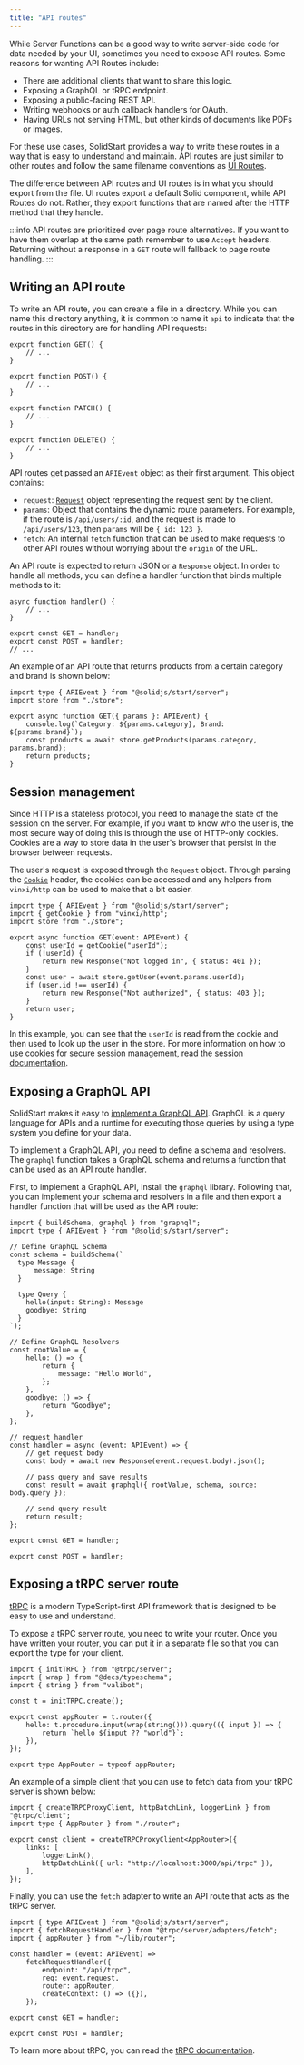 ```yaml
---
title: "API routes"
---
```


While Server Functions can be a good way to write server-side code for data needed by your UI, sometimes you need to expose API routes.
Some reasons for wanting API Routes include:

- There are additional clients that want to share this logic.
- Exposing a GraphQL or tRPC endpoint.
- Exposing a public-facing REST API.
- Writing webhooks or auth callback handlers for OAuth.
- Having URLs not serving HTML, but other kinds of documents like PDFs or images.

For these use cases, SolidStart provides a way to write these routes in a way that is easy to understand and maintain.
API routes are just similar to other routes and follow the same filename conventions as [UI Routes](/solid-start/building-your-application/routing).

The difference between API routes and UI routes is in what you should export from the file.
UI routes export a default Solid component, while API Routes do not.
Rather, they export functions that are named after the HTTP method that they handle.

:::info
API routes are prioritized over page route alternatives.
If you want to have them overlap at the same path remember to use `Accept` headers.
Returning without a response in a `GET` route will fallback to page route handling.
:::

## Writing an API route

To write an API route, you can create a file in a directory.
While you can name this directory anything, it is common to name it `api` to indicate that the routes in this directory are for handling API requests:

```tsx title="routes/api/test.ts"
export function GET() {
	// ...
}

export function POST() {
	// ...
}

export function PATCH() {
	// ...
}

export function DELETE() {
	// ...
}
```

API routes get passed an `APIEvent` object as their first argument.
This object contains:

- `request`: [`Request`](https://developer.mozilla.org/en-US/docs/Web/API/Request) object representing the request sent by the client.
- `params`: Object that contains the dynamic route parameters. For example, if the route is `/api/users/:id`, and the request is made to `/api/users/123`, then `params` will be `{ id: 123 }`.
- `fetch`: An internal `fetch` function that can be used to make requests to other API routes without worrying about the `origin` of the URL.

An API route is expected to return JSON or a `Response` object.
In order to handle all methods, you can define a handler function that binds multiple methods to it:

```tsx title="routes/api/all.ts"
async function handler() {
	// ...
}

export const GET = handler;
export const POST = handler;
// ...
```

An example of an API route that returns products from a certain category and brand is shown below:

```tsx title="routes/api/product/[category]/[brand].ts"
import type { APIEvent } from "@solidjs/start/server";
import store from "./store";

export async function GET({ params }: APIEvent) {
	console.log(`Category: ${params.category}, Brand: ${params.brand}`);
	const products = await store.getProducts(params.category, params.brand);
	return products;
}
```

## Session management

Since HTTP is a stateless protocol, you need to manage the state of the session on the server.
For example, if you want to know who the user is, the most secure way of doing this is through the use of HTTP-only cookies.
Cookies are a way to store data in the user's browser that persist in the browser between requests.

The user's request is exposed through the `Request` object.
Through parsing the [`Cookie`](https://developer.mozilla.org/en-US/docs/Web/HTTP/Headers/Cookie) header, the cookies can be accessed and any helpers from `vinxi/http` can be used to make that a bit easier.

```tsx
import type { APIEvent } from "@solidjs/start/server";
import { getCookie } from "vinxi/http";
import store from "./store";

export async function GET(event: APIEvent) {
	const userId = getCookie("userId");
	if (!userId) {
		return new Response("Not logged in", { status: 401 });
	}
	const user = await store.getUser(event.params.userId);
	if (user.id !== userId) {
		return new Response("Not authorized", { status: 403 });
	}
	return user;
}
```

In this example, you can see that the `userId` is read from the cookie and then used to look up the user in the store.
For more information on how to use cookies for secure session management, read the [session documentation](/solid-start/advanced/session).

## Exposing a GraphQL API

SolidStart makes it easy to [implement a GraphQL API](https://graphql.org/).
GraphQL is a query language for APIs and a runtime for executing those queries by using a type system you define for your data.

To implement a GraphQL API, you need to define a schema and resolvers.
The `graphql` function takes a GraphQL schema and returns a function that can be used as an API route handler.

First, to implement a GraphQL API, install the `graphql` library.
Following that, you can implement your schema and resolvers in a file and then export a handler function that will be used as the API route:

```tsx title="routes/graphql.ts"
import { buildSchema, graphql } from "graphql";
import type { APIEvent } from "@solidjs/start/server";

// Define GraphQL Schema
const schema = buildSchema(`
  type Message {
      message: String
  }

  type Query {
    hello(input: String): Message
    goodbye: String
  }
`);

// Define GraphQL Resolvers
const rootValue = {
	hello: () => {
		return {
			message: "Hello World",
		};
	},
	goodbye: () => {
		return "Goodbye";
	},
};

// request handler
const handler = async (event: APIEvent) => {
	// get request body
	const body = await new Response(event.request.body).json();

	// pass query and save results
	const result = await graphql({ rootValue, schema, source: body.query });

	// send query result
	return result;
};

export const GET = handler;

export const POST = handler;
```

## Exposing a tRPC server route

[tRPC](https://trpc.io/) is a modern TypeScript-first API framework that is designed to be easy to use and understand.

To expose a tRPC server route, you need to write your router.
Once you have written your router, you can put it in a separate file so that you can export the type for your client.

```tsx title="lib/router.ts"
import { initTRPC } from "@trpc/server";
import { wrap } from "@decs/typeschema";
import { string } from "valibot";

const t = initTRPC.create();

export const appRouter = t.router({
	hello: t.procedure.input(wrap(string())).query(({ input }) => {
		return `hello ${input ?? "world"}`;
	}),
});

export type AppRouter = typeof appRouter;
```

An example of a simple client that you can use to fetch data from your tRPC server is shown below:

```tsx title="lib/trpc.ts"
import { createTRPCProxyClient, httpBatchLink, loggerLink } from "@trpc/client";
import type { AppRouter } from "./router";

export const client = createTRPCProxyClient<AppRouter>({
	links: [
		loggerLink(),
		httpBatchLink({ url: "http://localhost:3000/api/trpc" }),
	],
});
```

Finally, you can use the `fetch` adapter to write an API route that acts as the tRPC server.

```tsx title="routes/api/trpc/[trpc].ts"
import { type APIEvent } from "@solidjs/start/server";
import { fetchRequestHandler } from "@trpc/server/adapters/fetch";
import { appRouter } from "~/lib/router";

const handler = (event: APIEvent) =>
	fetchRequestHandler({
		endpoint: "/api/trpc",
		req: event.request,
		router: appRouter,
		createContext: () => ({}),
	});

export const GET = handler;

export const POST = handler;
```

To learn more about tRPC, you can read the [tRPC documentation](https://trpc.io/docs).
